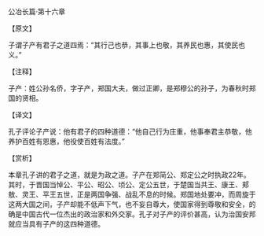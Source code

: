 

公冶长篇·第十六章

【原文】

子谓子产有君子之道四焉：“其行己也恭，其事上也敬，其养民也惠，其使民也义。”

【注释】

子产：姓公孙名侨，字子产，郑国大夫，做过正卿，是郑穆公的孙子，为春秋时郑国的贤相。

【译文】

孔子评论子产说：他有君子的四种道德：“他自己行为庄重，他事奉君主恭敬，他养护百姓有恩惠，他役使百姓有法度。”

【赏析】

本章孔子讲的君子之道，就是为政之道。子产在郑简公、郑定公之时执政22年。其时，于晋国当悼公、平公、昭公、顷公、定公五世，于楚国当共王、康王、郏敖、灵王、平王五世，正是两国争强、战乱不息的时候。郑国地处要冲，而周旋于这两大国之间，子产却能不低声下气，也不妄自尊大，使国家得到尊敬和安全，的确是中国古代一位杰出的政治家和外交家。孔子对子产的评价甚高，认为治国安邦就应当具有子产的这四种道德。


